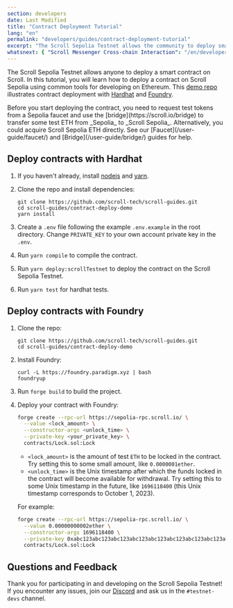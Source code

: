 ```yaml
---
section: developers
date: Last Modified
title: "Contract Deployment Tutorial"
lang: "en"
permalink: "developers/guides/contract-deployment-tutorial"
excerpt: "The Scroll Sepolia Testnet allows the community to deploy smart contracts on Scroll. In this tutorial, we will teach you how to deploy a contract on Scroll Sepolia."
whatsnext: { "Scroll Messenger Cross-chain Interaction": "/en/developers/guides/scroll-messenger-cross-chain-interaction/" }
---
```



The Scroll Sepolia Testnet allows anyone to deploy a smart contract on Scroll. In this tutorial, you will learn how to deploy a contract on Scroll Sepolia using common tools for developing on Ethereum. This [demo repo](https://github.com/scroll-tech/scroll-guides/tree/main/contract-deploy-demo) illustrates contract deployment with [Hardhat](https://hardhat.org/) and [Foundry](https://github.com/foundry-rs/foundry).

<Aside type="tip" title="Got Testnet ETH?">
  Before you start deploying the contract, you need to request test tokens from a Sepolia faucet and use the
  [bridge](https://scroll.io/bridge) to transfer some test ETH from _Sepolia_ to _Scroll Sepolia_. Alternatively, you
  could acquire Scroll Sepolia ETH directly. See our [Faucet](/user-guide/faucet/) and [Bridge](/user-guide/bridge/)
  guides for help.
</Aside>

## Deploy contracts with Hardhat

1. If you haven't already, install [nodejs](https://nodejs.org/en/download/) and [yarn](https://classic.yarnpkg.com/lang/en/docs/install).
2. Clone the repo and install dependencies:

   ```shell
   git clone https://github.com/scroll-tech/scroll-guides.git
   cd scroll-guides/contract-deploy-demo
   yarn install
   ```

3. Create a `.env` file following the example `.env.example` in the root directory. Change `PRIVATE_KEY` to your own account private key in the `.env`.

4. Run `yarn compile` to compile the contract.

5. Run `yarn deploy:scrollTestnet` to deploy the contract on the Scroll Sepolia Testnet.

6. Run `yarn test` for hardhat tests.

## Deploy contracts with Foundry

1. Clone the repo:

   ```shell
   git clone https://github.com/scroll-tech/scroll-guides.git
   cd scroll-guides/contract-deploy-demo
   ```

2. Install Foundry:

   ```shell
   curl -L https://foundry.paradigm.xyz | bash
   foundryup
   ```

3. Run `forge build` to build the project.

4. Deploy your contract with Foundry:

   ```bash
   forge create --rpc-url https://sepolia-rpc.scroll.io/ \
     --value <lock_amount> \
     --constructor-args <unlock_time> \
     --private-key <your_private_key> \
     contracts/Lock.sol:Lock
   ```

   - `<lock_amount>` is the amount of test `ETH` to be locked in the contract. Try setting this to some small amount, like `0.0000001ether`.&#x20;
   - `<unlock_time>` is the Unix timestamp after which the funds locked in the contract will become available for withdrawal. Try setting this to some Unix timestamp in the future, like `1696118400` (this Unix timestamp corresponds to October 1, 2023).

   For example:

   ```bash
   forge create --rpc-url https://sepolia-rpc.scroll.io/ \
     --value 0.00000000002ether \
     --constructor-args 1696118400 \
     --private-key 0xabc123abc123abc123abc123abc123abc123abc123abc123abc123abc123abc1 \
     contracts/Lock.sol:Lock
   ```

## Questions and Feedback

Thank you for participating in and developing on the Scroll Sepolia Testnet! If you encounter any issues, join our [Discord](https://discord.gg/scroll) and ask us in the `#testnet-devs` channel.
